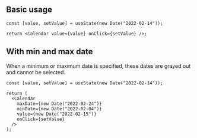 


## Basic usage

<Preview>
  <DemoCalendar />
</Preview>

```tsx
const [value, setValue] = useState(new Date("2022-02-14"));

return <Calendar value={value} onClick={setValue} />;
```

## With min and max date

When a minimum or maximum date is specified, these dates are grayed out and cannot be selected.

<Preview className="pointer-events-none">
  <Calendar
    maxDate={new Date("2022-02-24")}
    minDate={new Date("2022-02-04")}
    value={new Date("2022-02-15")}
  />
</Preview>

```tsx
const [value, setValue] = useState(new Date("2022-02-14"));

return (
  <Calendar
    maxDate={new Date("2022-02-24")}
    minDate={new Date("2022-02-04")}
    value={new Date("2022-02-15")}
    onClick={setValue}
  />
);
```
